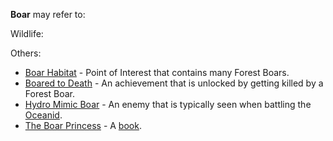 {{Disambiguation}}
'''Boar''' may refer to:

Wildlife:
{{Items by Category List|Boars|type=Wildlife}}

Others:
*[[Boar Habitat]] - Point of Interest that contains many Forest Boars.
*[[Boared to Death]] - An achievement that is unlocked by getting killed by a Forest Boar.
*[[Hydro Mimic Boar]] - An enemy that is typically seen when battling the [[Oceanid]].
*[[The Boar Princess]] - A [[Books|book]].